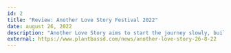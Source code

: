 ---
id: 2
title: "Review: Another Love Story Festival 2022"
date: august 26, 2022
description: "Another Love Story aims to start the journey slowly, build you up and gently take you back down to where you started your weekend. Leaving the festival feeling optimistic and fulfilled on Sunday evening is a refreshing change to other festivals where attendees collectively trudge away from the grounds on Monday morning."
external: https://www.plantbassd.com/news/another-love-story-26-8-22
---
